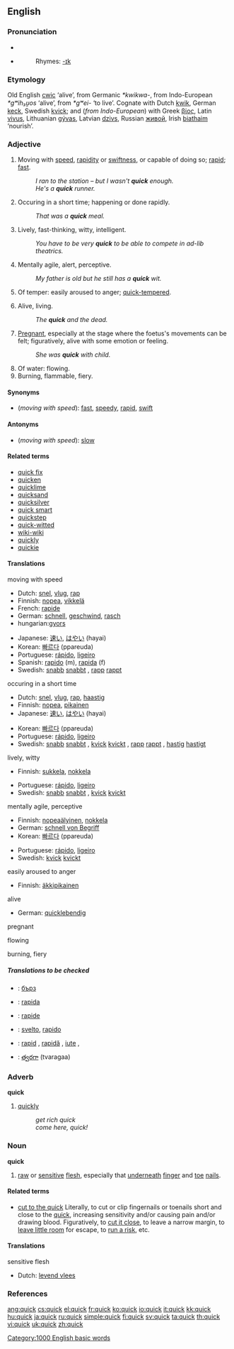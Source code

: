 {{wikipedia}}

==English==

===Pronunciation===
*{{IPA|/kwɪk/}}
*{{audio|en-us-quick.ogg|Audio (US)}}
*:Rhymes: [[Rhymes:English:-ɪk|-ɪk]]

===Etymology===
Old English [[cwic]] ‘alive’, from Germanic ''*kwikwa-'', from Indo-European ''*gʷih₃u̯os'' ‘alive’, from ''*gʷei-'' ‘to live’. Cognate with Dutch [[kwik]], German [[keck]], Swedish [[kvick]]; and (''from Indo-European'') with Greek [[βίος]], Latin [[vivus]], Lithuanian [[gývas]], Latvian [[dzivs]], Russian [[живой]], Irish [[biathaim]] ‘nourish’.

===Adjective===
{{en-adj|er}}

# Moving with [[speed]], [[rapidity]] or [[swiftness]], or capable of doing so; [[rapid]]; [[fast]].
#: ''I ran to the station – but I wasn't '''quick''' enough.''
#: ''He's a '''quick''' runner.''
# Occuring in a short time; happening or done rapidly.
#: ''That was a '''quick''' meal.''
# Lively, fast-thinking, witty, intelligent.
#: ''You have to be very '''quick''' to be able to compete in ad-lib theatrics.''
# Mentally agile, alert, perceptive.
#: ''My father is old but he still has a '''quick''' wit.''
# Of temper: easily aroused to anger; [[quick-tempered]].
# {{archaic}} Alive, living.
#: ''The '''quick''' and the dead.''
# {{archaic}} [[pregnant|Pregnant]], especially at the stage where the foetus's movements can be felt; figuratively, alive with some emotion or feeling.
#: ''She was '''quick''' with child.''
# Of water: flowing.
# Burning, flammable, fiery.

====Synonyms====
*(''moving with speed''): [[fast]], [[speedy]], [[rapid]], [[swift]]

====Antonyms====
*(''moving with speed''): [[slow]]

====Related terms====
*[[quick fix]]
*[[quicken]]
*[[quicklime]]
*[[quicksand]]
*[[quicksilver]]
*[[quick smart]]
*[[quickstep]]
*[[quick-witted]]
*[[wiki-wiki]]
*[[quickly]]
*[[quickie]]

====Translations====
;moving with speed
{{top}}
*Dutch: [[snel]], [[vlug]], [[rap]]
*Finnish: [[nopea]], [[vikkelä]]
*French: [[rapide]]
*German: [[schnell]], [[geschwind]], [[rasch]]
*hungarian:[[gyors]]
{{mid}}
*Japanese: [[速い]], [[はやい]] (hayai)
*Korean: [[빠르다]] (ppareuda)
*Portuguese: [[rápido]], [[ligeiro]]
*Spanish: [[rapido]] (m), [[rapida]] (f)
*Swedish: [[snabb]] {{c}} [[snabbt]] {{n}}, [[rapp]] {{c}} [[rappt]] {{n}}
{{bottom}}

;occuring in a short time
{{top}}
*Dutch: [[snel]], [[vlug]], [[rap]], [[haastig]]
*Finnish: [[nopea]], [[pikainen]]
*Japanese: [[速い]], [[はやい]] (hayai)
{{mid}}
*Korean: [[빠르다]] (ppareuda)
*Portuguese: [[rápido]], [[ligeiro]]
*Swedish: [[snabb]] {{c}} [[snabbt]] {{n}}, [[kvick]] {{c}} [[kvickt]] {{n}}, [[rapp]] {{c}} [[rappt]] {{n}}, [[hastig]] {{c}} [[hastigt]] {{n}}
{{bottom}}

;lively, witty
{{top}}
*Finnish: [[sukkela]], [[nokkela]]
{{mid}}
*Portuguese: [[rápido]], [[ligeiro]]
*Swedish: [[snabb]] {{c}} [[snabbt]] {{n}}, [[kvick]] {{c}} [[kvickt]] {{n}}
{{bottom}}

;mentally agile, perceptive
{{top}}
*Finnish: [[nopeaälyinen]], [[nokkela]]
*German: [[schnell von Begriff]]
*Korean: [[빠르다]] (ppareuda)
{{mid}}
*Portuguese: [[rápido]], [[ligeiro]]
*Swedish: [[kvick]] {{c}} [[kvickt]] {{n}}
{{bottom}}

;easily aroused to anger
{{top}}
*Finnish: [[äkkipikainen]]
{{mid}}
{{bottom}}

;alive
{{top}}
*German: [[quicklebendig]]
{{mid}}
{{bottom}}

;pregnant
{{top}}
{{mid}}
{{bottom}}

;flowing
{{top}}
{{mid}}
{{bottom}}

;burning, fiery
{{top}}
{{mid}}
{{bottom}}

=====Translations to be checked=====
{{checktrans}}

*{{ttbc|Bulgarian}}: [[бърз]] {{m}}
*{{ttbc|Ido}}: [[rapida]]
*{{ttbc|Interlingua}}: [[rapide]]
*{{ttbc|Italian}}: [[svelto]], [[rapido]]
*{{ttbc|Romanian}}: [[rapid]] {{m}}, [[rapidă]] {{f}}, [[iute]] {{m}}, {{f}}
*{{ttbc|Telugu}}: [[త్వరగా]] (tvaragaa)

===Adverb===
'''quick'''

# {{colloquial}} [[quickly]]
#: ''get rich quick''
#: ''come here, quick!''

===Noun===
'''quick'''

# [[raw]] or [[sensitive]] [[flesh]], especially that [[underneath]] [[finger]] and [[toe]] [[nail]]s.

====Related terms====
*[[cut to the quick]] Literally, to cut or clip fingernails or toenails short and close to the [[quick]], increasing sensitivity and/or causing pain and/or drawing blood. Figuratively, to [[cut it close]], to leave a narrow margin, to [[leave little room]] for escape, to [[run a risk]], etc.

====Translations====
;sensitive flesh
{{top}}
*Dutch: [[levend vlees]]
{{mid}}
{{bottom}}

===References===
{{R:Century 1911}}
{{R:Webster 1913}}

[[Category:1000 English basic words]]

[[ang:quick]]
[[cs:quick]]
[[el:quick]]
[[fr:quick]]
[[ko:quick]]
[[io:quick]]
[[it:quick]]
[[kk:quick]]
[[hu:quick]]
[[ja:quick]]
[[ru:quick]]
[[simple:quick]]
[[fi:quick]]
[[sv:quick]]
[[ta:quick]]
[[th:quick]]
[[vi:quick]]
[[uk:quick]]
[[zh:quick]]